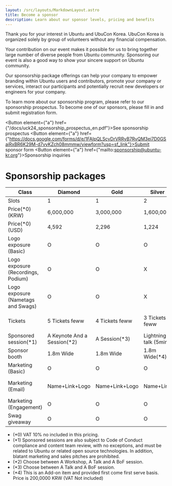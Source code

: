 ```yaml
---
layout: /src/layouts/MarkdownLayout.astro
title: Become a sponsor
description: Learn about our sponsor levels, pricing and benefits
---
```



Thank you for your interest in Ubuntu and UbuCon Korea. UbuCon Korea is organized solely by group of volunteers without any financial compensation.

Your contribution on our event makes it possible for us to bring together large number of diverse people from Ubuntu community. Sponsoring our event is also a good way to show your sincere support on Ubuntu community.

Our sponsorship package offerings can help your company to empower branding within Ubuntu users and contributors, promote your company or services, interact our participants and potentially recruit new developers or engineers for your company.

To learn more about our sponsorship program, please refer to our sponsorship prospectus. To become one of our sponsors, please fill in and submit registration form.

<Button element={"a"} href={"/docs/uck24_sponsorship_prospectus_en.pdf"}>See sponsorship prospectus</Button>
<Button element={"a"} href={"https://docs.google.com/forms/d/e/1FAIpQLScyDrVRRyB7RvQM3ei7D0GSaiRxBR6K29M-d7vvKZch08mmmw/viewform?usp=sf_link"}>Submit sponsor form</Button>
<Button element={"a"} href={"mailto:sponsorship@ubuntu-kr.org"}>Sponsorship inquiries</Button>
# Sponsorship packages

<div class="responsive-table">

| Class | Diamond | Gold | Silver | Bronze | Supporter |
| --- | --- | --- | --- | --- | --- |
| Slots | 1 | 1 | 2 | 4 | ∞ |
| Price(*0) (KRW) | 6,000,000 | 3,000,000 | 1,600,000 | 800,000 | 500,000 |
| Price(*0) (USD) | 4,592 | 2,296 | 1,224 | 612 | 382 |
| Logo exposure (Basic) | O | O | O | O | O |
| Logo exposure (Recordings, Podium) | O | O | X | X | X |
| Logo exposure (Nametags and Swags) | O | O | X | X | X |
| Tickets | 5 Tickets feww | 4 Tickets feww | 3 Tickets feww | 2 Tickets feww | 5 Tickets 10% Discount |
| Sponsored session(*1) | A Keynote And a Session(*2) | A Session(*3) | Lightning talk (5min) | X | X |
| Sponsor booth | 1.8m Wide | 1.8m Wide | 1.8m Wide(*4) | X | X |
| Marketing (Basic) | O | O | O | O | O |
| Marketing (Email) | Name+Link+Logo | Name+Link+Logo | Name+Link | Name+Link | Mention Name only |
| Marketing (Engagement) | O | O | O | O | X |
| Swag giveaway | O | O | O | O | O |

</div>

- (*0) VAT 10% no included in this pricing.
- (*1) Sponsored sessions are also subject to Code of Conduct compliance and content team review, with no exceptions, and must be related to Ubuntu or related open source technologies. In addition, blatant marketing and sales pitches are prohibited.    
- (*2) Choose between A Workshop, A Talk and A BoF session.
- (*3) Choose between A Talk and A BoF session.
- (*4) This is an Add-on item and provided first come first serve basis. Price is 200,0000 KRW (VAT Not included)